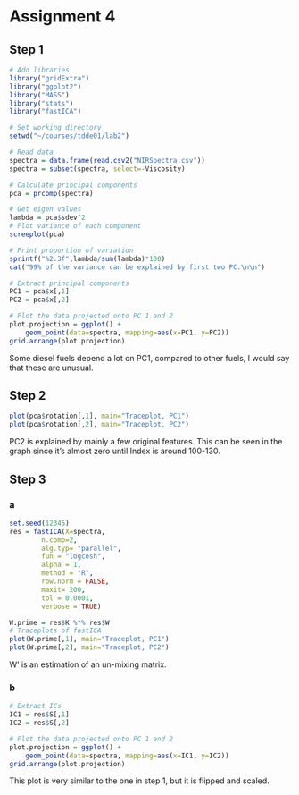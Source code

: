 # Assignment 4

## Step 1

```r
# Add libraries
library("gridExtra")
library("ggplot2")
library("MASS")
library("stats")
library("fastICA")

# Set working directory
setwd("~/courses/tdde01/lab2")

# Read data
spectra = data.frame(read.csv2("NIRSpectra.csv"))
spectra = subset(spectra, select=-Viscosity)

# Calculate principal components
pca = prcomp(spectra)

# Get eigen values
lambda = pca$sdev^2
# Plot variance of each component
screeplot(pca)

# Print proportion of variation
sprintf("%2.3f",lambda/sum(lambda)*100)
cat("99% of the variance can be explained by first two PC.\n\n")

# Extract principal components
PC1 = pca$x[,1]
PC2 = pca$x[,2]

# Plot the data projected onto PC 1 and 2
plot.projection = ggplot() +
    geom_point(data=spectra, mapping=aes(x=PC1, y=PC2))
grid.arrange(plot.projection)
```

Some diesel fuels depend a lot on PC1, compared to other fuels, I would say that these are unusual.

## Step 2

```r
plot(pca$rotation[,1], main="Traceplot, PC1")
plot(pca$rotation[,2], main="Traceplot, PC2")
```

PC2 is explained by mainly a few original features. This can be seen in the graph since it's almost zero until Index is around 100-130.

## Step 3

### a

```r
set.seed(12345)
res = fastICA(X=spectra, 
        n.comp=2, 
        alg.typ= "parallel", 
        fun = "logcosh", 
        alpha = 1, 
        method = "R", 
        row.norm = FALSE, 
        maxit= 200, 
        tol = 0.0001, 
        verbose = TRUE)

W.prime = res$K %*% res$W
# Traceplots of fastICA
plot(W.prime[,1], main="Traceplot, PC1")
plot(W.prime[,2], main="Traceplot, PC2")
```

W' is an estimation of an un-mixing matrix.

### b

```r
# Extract ICs
IC1 = res$S[,1]
IC2 = res$S[,2]

# Plot the data projected onto PC 1 and 2
plot.projection = ggplot() +
    geom_point(data=spectra, mapping=aes(x=IC1, y=IC2))
grid.arrange(plot.projection)
```

This plot is very similar to the one in step 1, but it is flipped and scaled.
